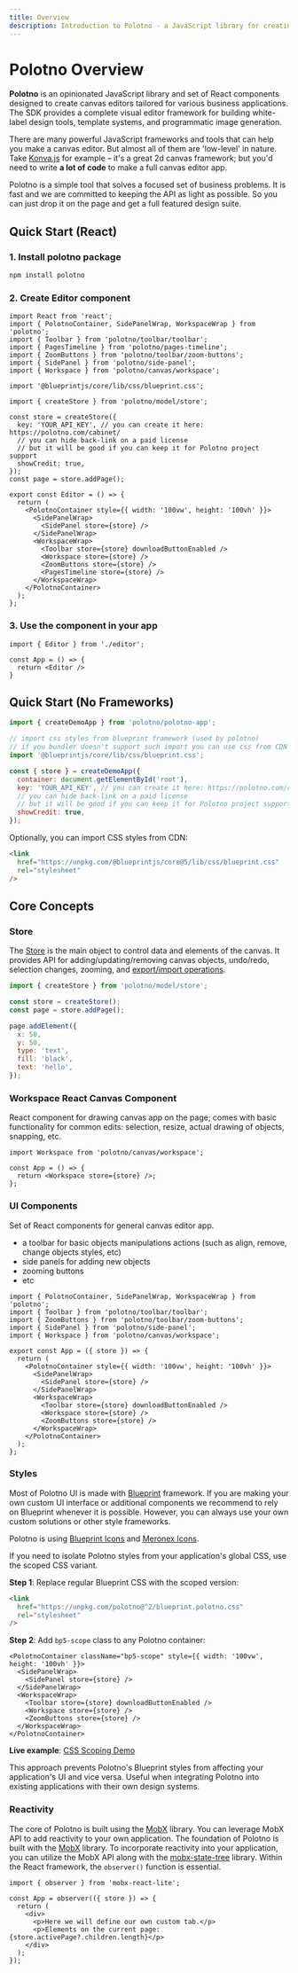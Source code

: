 ```yaml
---
title: Overview
description: Introduction to Polotno - a JavaScript library for creating canvas editors
---
```


# Polotno Overview

**Polotno** is an opinionated JavaScript library and set of React components designed to create canvas editors tailored for various business applications. The SDK provides a complete visual editor framework for building white-label design tools, template systems, and programmatic image generation.

There are many powerful JavaScript frameworks and tools that can help you make a canvas editor. But almost all of them are 'low-level' in nature. Take [Konva.js](https://konvajs.org/) for example – it's a great 2d canvas framework; but you'd need to write **a lot of code** to make a full canvas editor app.

Polotno is a simple tool that solves a focused set of business problems. It is fast and we are committed to keeping the API as light as possible. So you can just drop it on the page and get a full featured design suite.

## Quick Start (React)

### 1. Install polotno package

```bash
npm install polotno
```

### 2. Create Editor component

```tsx
import React from 'react';
import { PolotnoContainer, SidePanelWrap, WorkspaceWrap } from 'polotno';
import { Toolbar } from 'polotno/toolbar/toolbar';
import { PagesTimeline } from 'polotno/pages-timeline';
import { ZoomButtons } from 'polotno/toolbar/zoom-buttons';
import { SidePanel } from 'polotno/side-panel';
import { Workspace } from 'polotno/canvas/workspace';

import '@blueprintjs/core/lib/css/blueprint.css';

import { createStore } from 'polotno/model/store';

const store = createStore({
  key: 'YOUR_API_KEY', // you can create it here: https://polotno.com/cabinet/
  // you can hide back-link on a paid license
  // but it will be good if you can keep it for Polotno project support
  showCredit: true,
});
const page = store.addPage();

export const Editor = () => {
  return (
    <PolotnoContainer style={{ width: '100vw', height: '100vh' }}>
      <SidePanelWrap>
        <SidePanel store={store} />
      </SidePanelWrap>
      <WorkspaceWrap>
        <Toolbar store={store} downloadButtonEnabled />
        <Workspace store={store} />
        <ZoomButtons store={store} />
        <PagesTimeline store={store} />
      </WorkspaceWrap>
    </PolotnoContainer>
  );
};
```

### 3. Use the component in your app

```tsx
import { Editor } from './editor';

const App = () => {
  return <Editor />
}
```

## Quick Start (No Frameworks)

```javascript
import { createDemoApp } from 'polotno/polotno-app';

// import css styles from blueprint framework (used by polotno)
// if you bundler doesn't support such import you can use css from CDN (see below)
import '@blueprintjs/core/lib/css/blueprint.css';

const { store } = createDemoApp({
  container: document.getElementById('root'),
  key: 'YOUR_API_KEY', // you can create it here: https://polotno.com/cabinet/
  // you can hide back-link on a paid license
  // but it will be good if you can keep it for Polotno project support
  showCredit: true,
});
```

Optionally, you can import CSS styles from CDN:

```html
<link
  href="https://unpkg.com/@blueprintjs/core@5/lib/css/blueprint.css"
  rel="stylesheet"
/>
```

## Core Concepts

### Store

The [Store](/docs/store) is the main object to control data and elements of the canvas. It provides API for adding/updating/removing canvas objects, undo/redo, selection changes, zooming, and [export/import operations](/docs/import-and-export).

```javascript
import { createStore } from 'polotno/model/store';

const store = createStore();
const page = store.addPage();

page.addElement({
  x: 50,
  y: 50,
  type: 'text',
  fill: 'black',
  text: 'hello',
});
```

### Workspace React Canvas Component

React component for drawing canvas app on the page; comes with basic functionality for common edits: selection, resize, actual drawing of objects, snapping, etc.

```tsx
import Workspace from 'polotno/canvas/workspace';

const App = () => {
  return <Workspace store={store} />;
};
```

### UI Components

Set of React components for general canvas editor app.

- a toolbar for basic objects manipulations actions (such as align, remove, change objects styles, etc)
- side panels for adding new objects
- zooming buttons
- etc

```tsx
import { PolotnoContainer, SidePanelWrap, WorkspaceWrap } from 'polotno';
import { Toolbar } from 'polotno/toolbar/toolbar';
import { ZoomButtons } from 'polotno/toolbar/zoom-buttons';
import { SidePanel } from 'polotno/side-panel';
import { Workspace } from 'polotno/canvas/workspace';

export const App = ({ store }) => {
  return (
    <PolotnoContainer style={{ width: '100vw', height: '100vh' }}>
      <SidePanelWrap>
        <SidePanel store={store} />
      </SidePanelWrap>
      <WorkspaceWrap>
        <Toolbar store={store} downloadButtonEnabled />
        <Workspace store={store} />
        <ZoomButtons store={store} />
      </WorkspaceWrap>
    </PolotnoContainer>
  );
};
```

### Styles

Most of Polotno UI is made with [Blueprint](https://blueprintjs.com/) framework. If you are making your own custom UI interface or additional components we recommend to rely on Blueprint whenever it is possible. However, you can always use your own custom solutions or other style frameworks.

Polotno is using [Blueprint Icons](https://blueprintjs.com/docs/#icons) and [Meronex Icons](https://icons.meronex.com/).

<Accordions type="single">
  <Accordion title="CSS Scoping (Optional)">

If you need to isolate Polotno styles from your application's global CSS, use the scoped CSS variant.

**Step 1**: Replace regular Blueprint CSS with the scoped version:

```html
<link
  href="https://unpkg.com/polotno@^2/blueprint.polotno.css"
  rel="stylesheet"
/>
```

**Step 2**: Add `bp5-scope` class to any Polotno container:

```tsx
<PolotnoContainer className="bp5-scope" style={{ width: '100vw', height: '100vh' }}>
  <SidePanelWrap>
    <SidePanel store={store} />
  </SidePanelWrap>
  <WorkspaceWrap>
    <Toolbar store={store} downloadButtonEnabled />
    <Workspace store={store} />
    <ZoomButtons store={store} />
  </WorkspaceWrap>
</PolotnoContainer>
```

**Live example**: [CSS Scoping Demo](https://codesandbox.io/p/sandbox/serene-water-x4ztyl)

This approach prevents Polotno's Blueprint styles from affecting your application's UI and vice versa. Useful when integrating Polotno into existing applications with their own design systems.

  </Accordion>
</Accordions>

### Reactivity

The core of Polotno is built using the [MobX](https://mobx.js.org/) library. You can leverage MobX API to add reactivity to your own application. The foundation of Polotno is built with the [MobX](https://mobx.js.org/) library. To incorporate reactivity into your application, you can utilize the MobX API along with the [mobx-state-tree](https://mobx-state-tree.js.org/intro/welcome) library. Within the React framework, the `observer()` function is essential.

```tsx
import { observer } from 'mobx-react-lite';

const App = observer(({ store }) => {
  return (
    <div>
      <p>Here we will define our own custom tab.</p>
      <p>Elements on the current page: {store.activePage?.children.length}</p>
    </div>
  );
});
```